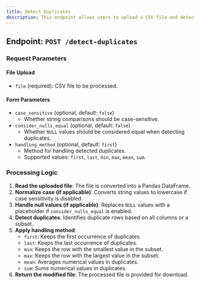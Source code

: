 ---
title: Detect Duplicates
description: This endpoint allows users to upload a CSV file and detect duplicate rows based on specified criteria. Users can choose how duplicates should be handled.
---

## Endpoint: `POST /detect-duplicates`

### Request Parameters

#### File Upload
- `file` (required): CSV file to be processed.

#### Form Parameters
- `case_sensitive` (optional, default: `false`)
  - Whether string comparisons should be case-sensitive.
- `consider_nulls_equal` (optional, default: `false`)
  - Whether `NULL` values should be considered equal when detecting duplicates.
- `handling_method` (optional, default: `first`)
  - Method for handling detected duplicates.
  - Supported values: `first`, `last`, `min`, `max`, `mean`, `sum`.

### Processing Logic
1. **Read the uploaded file**: The file is converted into a Pandas DataFrame.
2. **Normalize case (if applicable)**: Converts string values to lowercase if case sensitivity is disabled.
3. **Handle null values (if applicable)**: Replaces `NULL` values with a placeholder if `consider_nulls_equal` is enabled.
4. **Detect duplicates**: Identifies duplicate rows based on all columns or a subset.
5. **Apply handling method**:
   - `first`: Keeps the first occurrence of duplicates.
   - `last`: Keeps the last occurrence of duplicates.
   - `min`: Keeps the row with the smallest value in the subset.
   - `max`: Keeps the row with the largest value in the subset.
   - `mean`: Averages numerical values in duplicates.
   - `sum`: Sums numerical values in duplicates.
6. **Return the modified file**: The processed file is provided for download.

